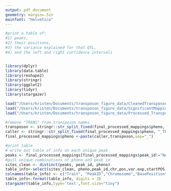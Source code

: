 ```yaml
---
output: pdf_document
geometry: margin=.5in
mainfont: "Helvetica"
---
```





```r

#print a table of:
#1) peaks, 
#2) their positions, 
#3) the variance explained for that QTL, 
#4) and the left and right confidence intervals


library(dplyr)
library(data.table)
library(reshape2)
library(stringr)
library(ggplot2)
library(tidyr)
library(stargazer)

load("/Users/kristen/Documents/transposon_figure_data/CleanedTransposons.Rda") #phenotypes
load("/Users/kristen/Documents/transposon_figure_data/SignificantMappings_Results_Activity.Rda") # Mappings
load("/Users/kristen/Documents/transposon_figure_data/Processed_Transposon_Mappings.Rda") #processed mappings

```



```r
#remove "TRANS" from transposon names
transposon <- stringr::str_split_fixed(final_processed_mappings$pheno, "_TRANS_",2)[,2]
caller <- stringr::str_split_fixed(final_processed_mappings$pheno, "_TRANS_",2)[,1]
final_processed_mappings$pheno <-paste(caller,transposon,sep="_")
```


```r
#print table
# write out table of info on each unique peak
peaks <- final_processed_mappings[final_processed_mappings$peak_id!="NA",]
#pull unique combinations of pheno and peak id
sites_clean <- distinct(peaks, peak_id, pheno)
table_info<-select(sites_clean, pheno,peak_id,chr,pos,var.exp,startPOS,endPOS)   
colnames(table_info) <- c("Trait", "PeakID","Chromosome","BasePosition", "VarianceExplained(%)", "LeftCI", "RightCI")
table_info<-format(table_info, digits = 3)
stargazer(table_info,type='text',font.size="tiny")
```



